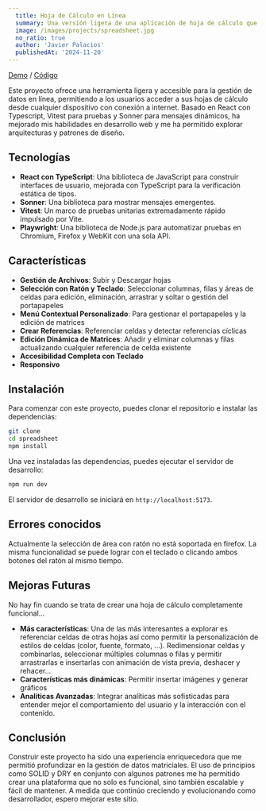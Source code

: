 ```yaml
---
  title: Hoja de Cálculo en Línea
  summary: Una versión ligera de una aplicación de hoja de cálculo que permite a los usuarios crear, editar y compartir hojas de cálculo en línea con facilidad.
  image: /images/projects/spreadsheet.jpg
  no_ratio: true
  author: 'Javier Palacios'
  publishedAt: '2024-11-20'
---
```


[Demo](https://helkyar-spreadsheet.vercel.app/) /
[Código](https://github.com/helkyar/spreadsheet)

Este proyecto ofrece una herramienta ligera y accesible para la gestión de datos
en línea, permitiendo a los usuarios acceder a sus hojas de cálculo desde
cualquier dispositivo con conexión a internet. Basado en React con Typescript,
Vitest para pruebas y Sonner para mensajes dinámicos, ha mejorado mis
habilidades en desarrollo web y me ha permitido explorar arquitecturas y
patrones de diseño.

## Tecnologías

- **React con TypeScript**: Una biblioteca de JavaScript para construir interfaces de usuario, mejorada con TypeScript para la verificación estática de tipos.
- **Sonner**: Una biblioteca para mostrar mensajes emergentes.
- **Vitest**: Un marco de pruebas unitarias extremadamente rápido impulsado por Vite.
- **Playwright**: Una biblioteca de Node.js para automatizar pruebas en Chromium, Firefox y WebKit con una sola API.

## Características

- **Gestión de Archivos**: Subir y Descargar hojas
- **Selección con Ratón y Teclado**: Seleccionar columnas, filas y áreas de
  celdas para edición, eliminación, arrastrar y soltar o gestión del
  portapapeles
- **Menú Contextual Personalizado**: Para gestionar el portapapeles y la edición
  de matrices
- **Crear Referencias**: Referenciar celdas y detectar referencias cíclicas
- **Edición Dinámica de Matrices**: Añadir y eliminar columnas y filas
  actualizando cualquier referencia de celda existente
- **Accesibilidad Completa con Teclado**
- **Responsivo**

## Instalación

Para comenzar con este proyecto, puedes clonar el repositorio e instalar las
dependencias:

```bash
git clone
cd spreadsheet
npm install
```

Una vez instaladas las dependencias, puedes ejecutar el servidor de desarrollo:

```bash
npm run dev
```

El servidor de desarrollo se iniciará en `http://localhost:5173`.

## Errores conocidos

Actualmente la selección de área con ratón no está soportada en firefox. La
misma funcionalidad se puede lograr con el teclado o clicando ambos botones del
ratón al mismo tiempo.

## Mejoras Futuras

No hay fin cuando se trata de crear una hoja de cálculo completamente
funcional...

- **Más características**: Una de las más interesantes a explorar es referenciar
  celdas de otras hojas así como permitir la personalización de estilos de
  celdas (color, fuente, formato, ...). Redimensionar celdas y combinarlas,
  seleccionar múltiples columnas o filas y permitir arrastrarlas e insertarlas
  con animación de vista previa, deshacer y rehacer...
- **Características más dinámicas**: Permitir insertar imágenes y generar
  gráficos
- **Analíticas Avanzadas**: Integrar analíticas más sofisticadas para entender
  mejor el comportamiento del usuario y la interacción con el contenido.

## Conclusión

Construir este proyecto ha sido una experiencia enriquecedora que me permitió
profundizar en la gestión de datos matriciales. El uso de principios como SOLID
y DRY en conjunto con algunos patrones me ha permitido crear una plataforma que
no solo es funcional, sino también escalable y fácil de mantener. A medida que
continúo creciendo y evolucionando como desarrollador, espero mejorar este
sitio.
